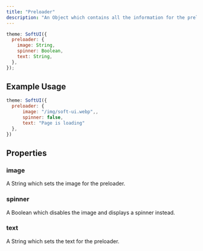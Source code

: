 ```yaml
---
title: "Preloader"
description: "An Object which contains all the information for the preloader."
---
```


```js
theme: SoftUI({
  preloader: {
    image: String,
    spinner: Boolean,
    text: String,
  },
});
```

## Example Usage

```js
theme: SoftUI({
  preloader: {
      image: "/img/soft-ui.webp",,
      spinner: false,
      text: "Page is loading"
  },
})
```

## Properties

### image

A String which sets the image for the preloader.

### spinner

A Boolean which disables the image and displays a spinner instead.

### text

A String which sets the text for the preloader.
